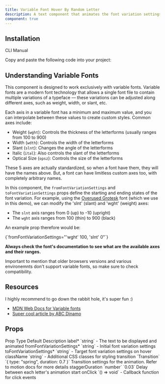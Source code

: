 ```yaml
---
title: Variable Font Hover By Random Letter
description: A text component that animates the font variation settings of letters in a random order. Works only with variable fonts.
component: true
---
```


<ComponentPreview name="variable-font-hover-by-random-letter-demo" />

## Installation

<Tabs defaultValue="cli">

<TabsList>
  <TabsTrigger value="cli">CLI</TabsTrigger>
  <TabsTrigger value="manual">Manual</TabsTrigger>
</TabsList>
<TabsContent value="cli">

<InstallTabs command="shadcn@latest add &quot;https://fancycomponents.dev/r/variable-font-hover-by-random-letter.json&quot;" npx />

</TabsContent>  
<TabsContent value="manual">

<Steps>

<Step>Copy and paste the following code into your project:</Step>

<ComponentSource name="variable-font-hover-by-random-letter" />

</Steps>

</TabsContent>
</Tabs>

## Understanding Variable Fonts

This component is designed to work exclusively with variable fonts. Variable fonts are a modern font technology that allows a single font file to contain multiple variations of a typeface — these variations can be adjusted along different axes, such as weight, width, or slant, etc.

Each axis in a variable font has a minimum and maximum value, and you can interpolate between these values to create custom styles. Common axes include:

- Weight (`wght`): Controls the thickness of the letterforms (usually ranges from 100 to 900)
- Width (`wdth`): Controls the width of the letterforms
- Slant (`slnt`): Changes the angle of the letterforms
- Italic (`ital`): Also controls the slant of the letterforms
- Optical Size (`opsz`): Controls the size of the letterforms

These 5 axes are actually standardized, so when a font have them, they will have the names above. But, a font can have limitless custom axes too, with completely arbitrary names.

In this component, the `fromFontVariationSettings` and `toFontVariationSettings` props define the starting and ending states of the font variation. For example, using the [Overused Grotesk](https://github.com/RandomMaerks/Overused-Grotesk) font (which we use in this demo), we can modify the 'slnt' (slant) and 'wght' (weight) axes:

- The `slnt` axis ranges from 0 (up) to -10 (upright)
- The `wght` axis ranges from 100 (thin) to 900 (black)

An example prop therefore would be:

<CodeBlockWrapper language="javascript" className="mt-4">
  {`fromFontVariationSettings="'wght' 100, 'slnt' 0"`}
</CodeBlockWrapper>

**Always check the font's documentation to see what are the available axes and their ranges.**

Important to mention that older browsers versions and various environemnts don't support variable fonts, so make sure to check compatibility.

## Resources

I highly recommend to go down the rabbit hole, it's super fun :)

- [MDN Web Docs for Variable fonts](https://developer.mozilla.org/en-US/docs/Web/CSS/CSS_fonts/Variable_fonts_guide)
- [Super cool article by ABC Dinamo](https://abcdinamo.com/news/using-variable-fonts-on-the-web)

## Props

<Table>
  <TableHeader>
    <TableRow>
      <TableHead>Prop</TableHead>
      <TableHead>Type</TableHead>
      <TableHead>Default</TableHead>
      <TableHead>Description</TableHead>
    </TableRow>
  </TableHeader>
  <TableBody>
    <TableRow>
      <TableCell>label<span className="text-red-500">*</span></TableCell>
      <TableCell>`string`</TableCell>
      <TableCell>-</TableCell>
      <TableCell>The text to be displayed and animated</TableCell>
    </TableRow>
    <TableRow>
      <TableCell>fromFontVariationSettings<span className="text-red-500">*</span></TableCell>
      <TableCell>`string`</TableCell>
      <TableCell>-</TableCell>
      <TableCell>Initial font variation settings</TableCell>
    </TableRow>
    <TableRow>
      <TableCell>toFontVariationSettings<span className="text-red-500">*</span></TableCell>
      <TableCell>`string`</TableCell>
      <TableCell>-</TableCell>
      <TableCell>Target font variation settings on hover</TableCell>
    </TableRow>
    <TableRow>
      <TableCell>className</TableCell>
      <TableCell>`string`</TableCell>
      <TableCell>-</TableCell>
      <TableCell>Additional CSS classes for styling</TableCell>
    </TableRow>
    <TableRow>
      <TableCell>transition</TableCell>
      <TableCell>`Transition`</TableCell>
      <TableCell>`{ type: "spring", duration: 0.7 }`</TableCell>
      <TableCell>Transition settings for the animation. Refer to motion docs for more details</TableCell>
    </TableRow>
    <TableRow>
      <TableCell>staggerDuration</TableCell>
      <TableCell>`number`</TableCell>
      <TableCell>`0.03`</TableCell>
      <TableCell>Delay between each letter's animation start</TableCell>
    </TableRow>
    <TableRow>
      <TableCell>onClick</TableCell>
      <TableCell>`() => void`</TableCell>
      <TableCell>-</TableCell>
      <TableCell>Callback function for click events</TableCell>
    </TableRow>
  </TableBody>
</Table>
